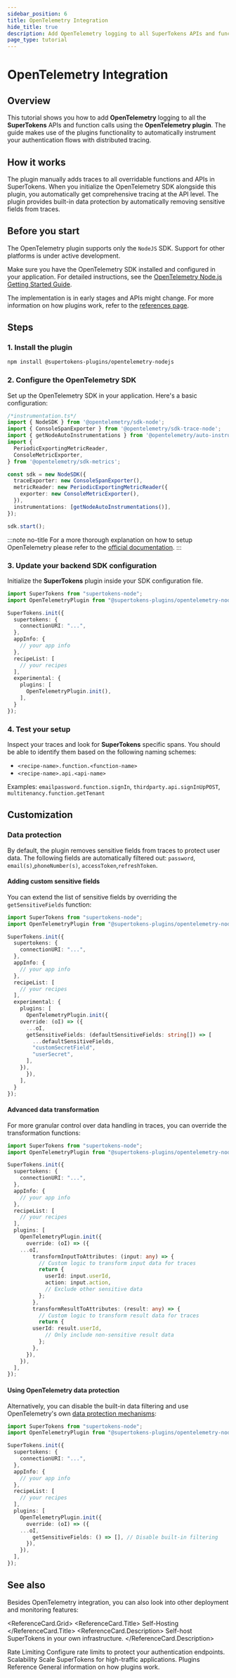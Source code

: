 ```yaml
---
sidebar_position: 6
title: OpenTelemetry Integration
hide_title: true
description: Add OpenTelemetry logging to all SuperTokens APIs and function calls using the plugin
page_type: tutorial
---
```


# OpenTelemetry Integration

## Overview

This tutorial shows you how to add **OpenTelemetry** logging to all the **SuperTokens** APIs and function calls using the **OpenTelemetry plugin**. The guide makes use of the plugins functionality to automatically instrument your authentication flows with distributed tracing.

## How it works

The plugin manually adds traces to all overridable functions and APIs in SuperTokens. When you initialize the OpenTelemetry SDK alongside this plugin, you automatically get comprehensive tracing at the API level. The plugin provides built-in data protection by automatically removing sensitive fields from traces.

## Before you start

The OpenTelemetry plugin supports only the `NodeJS` SDK. Support for other platforms is under active development.

Make sure you have the OpenTelemetry SDK installed and configured in your application. For detailed instructions, see the [OpenTelemetry Node.js Getting Started Guide](https://opentelemetry.io/docs/languages/js/getting-started/nodejs/#instrumentation).

The implementation is in early stages and APIs might change. For more information on how plugins work, refer to the [references page](/docs/references/plugins/introduction).

## Steps

### 1. Install the plugin

```bash
npm install @supertokens-plugins/opentelemetry-nodejs
```

### 2. Configure the OpenTelemetry SDK

Set up the OpenTelemetry SDK in your application.
Here's a basic configuration:

```typescript
/*instrumentation.ts*/
import { NodeSDK } from '@opentelemetry/sdk-node';
import { ConsoleSpanExporter } from '@opentelemetry/sdk-trace-node';
import { getNodeAutoInstrumentations } from '@opentelemetry/auto-instrumentations-node';
import {
  PeriodicExportingMetricReader,
  ConsoleMetricExporter,
} from '@opentelemetry/sdk-metrics';

const sdk = new NodeSDK({
  traceExporter: new ConsoleSpanExporter(),
  metricReader: new PeriodicExportingMetricReader({
    exporter: new ConsoleMetricExporter(),
  }),
  instrumentations: [getNodeAutoInstrumentations()],
});

sdk.start();
```

:::note no-title
For a more thorough explanation on how to setup OpenTelemetry please refer to the [official documentation](https://opentelemetry.io/docs/languages/js/getting-started/nodejs).
:::

### 3. Update your backend SDK configuration

Initialize the **SuperTokens** plugin inside your SDK configuration file.

```typescript
import SuperTokens from "supertokens-node";
import OpenTelemetryPlugin from "@supertokens-plugins/opentelemetry-nodejs";

SuperTokens.init({
  supertokens: {
    connectionURI: "...",
  },
  appInfo: {
    // your app info
  },
  recipeList: [
    // your recipes
  ],
  experimental: {
    plugins: [
      OpenTelemetryPlugin.init(),
    ],
  }
});
```

### 4. Test your setup

Inspect your traces and look for **SuperTokens** specific spans.
You should be able to identify them based on the following naming schemes:
- `<recipe-name>.function.<function-name>`
- `<recipe-name>.api.<api-name>`

Examples: `emailpassword.function.signIn`, `thirdparty.api.signInUpPOST`, `multitenancy.function.getTenant`

## Customization

### Data protection

By default, the plugin removes sensitive fields from traces to protect user data. The following fields are automatically filtered out:
`password`, `email(s)`,`phoneNumber(s)`, `accessToken`,`refreshToken`.

#### Adding custom sensitive fields

You can extend the list of sensitive fields by overriding the `getSensitiveFields` function:

```typescript
import SuperTokens from "supertokens-node";
import OpenTelemetryPlugin from "@supertokens-plugins/opentelemetry-nodejs";

SuperTokens.init({
  supertokens: {
    connectionURI: "...",
  },
  appInfo: {
    // your app info
  },
  recipeList: [
    // your recipes
  ],
  experimental: {
    plugins: [
      OpenTelemetryPlugin.init({
	override: (oI) => ({
	  ...oI,
	  getSensitiveFields: (defaultSensitiveFields: string[]) => [
	    ...defaultSensitiveFields, 
	    "customSecretField",
	    "userSecret",
	  ],
	}),
      }),
    ],
  }
});
```

#### Advanced data transformation

For more granular control over data handling in traces, you can override the transformation functions:

```typescript
import SuperTokens from "supertokens-node";
import OpenTelemetryPlugin from "@supertokens-plugins/opentelemetry-nodejs";

SuperTokens.init({
  supertokens: {
    connectionURI: "...",
  },
  appInfo: {
    // your app info
  },
  recipeList: [
    // your recipes
  ],
  plugins: [
    OpenTelemetryPlugin.init({
      override: (oI) => ({
	...oI,
        transformInputToAttributes: (input: any) => {
          // Custom logic to transform input data for traces
          return {
            userId: input.userId,
            action: input.action,
            // Exclude other sensitive data
          };
        },
        transformResultToAttributes: (result: any) => {
          // Custom logic to transform result data for traces
          return {
	    userId: result.userId,
            // Only include non-sensitive result data
          };
        },
      }),
    }),
  ],
});
```

#### Using OpenTelemetry data protection

Alternatively, you can disable the built-in data filtering and use OpenTelemetry's own [data protection mechanisms](https://opentelemetry.io/docs/security/handling-sensitive-data/):

```typescript
import SuperTokens from "supertokens-node";
import OpenTelemetryPlugin from "@supertokens-plugins/opentelemetry-nodejs";

SuperTokens.init({
  supertokens: {
    connectionURI: "...",
  },
  appInfo: {
    // your app info
  },
  recipeList: [
    // your recipes
  ],
  plugins: [
    OpenTelemetryPlugin.init({
      override: (oI) => ({
	...oI,
        getSensitiveFields: () => [], // Disable built-in filtering
      }),
    }),
  ],
});
```

## See also

Besides OpenTelemetry integration, you can also look into other deployment and monitoring features:

<ReferenceCard.Grid>
  <ReferenceCard href="/docs/deployment/rate-limits">
    <ReferenceCard.Title>
      Self-Hosting 
    </ReferenceCard.Title>
    <ReferenceCard.Description>
      Self-host SuperTokens in your own infrastructure.
    </ReferenceCard.Description>
  </ReferenceCard>

  <ReferenceCard href="/docs/deployment/rate-limits">
    <ReferenceCard.Title>
      Rate Limiting
    </ReferenceCard.Title>
    <ReferenceCard.Description>
      Configure rate limits to protect your authentication endpoints.
    </ReferenceCard.Description>
  </ReferenceCard>

  <ReferenceCard href="/docs/deployment/scalability">
    <ReferenceCard.Title>
      Scalability
    </ReferenceCard.Title>
    <ReferenceCard.Description>
      Scale SuperTokens for high-traffic applications.
    </ReferenceCard.Description>
  </ReferenceCard>

  <ReferenceCard href="/docs/references/plugins/introduction">
    <ReferenceCard.Title>
     Plugins Reference 
    </ReferenceCard.Title>
    <ReferenceCard.Description>
     General information on how plugins work.
    </ReferenceCard.Description>
  </ReferenceCard>
</ReferenceCard.Grid>
